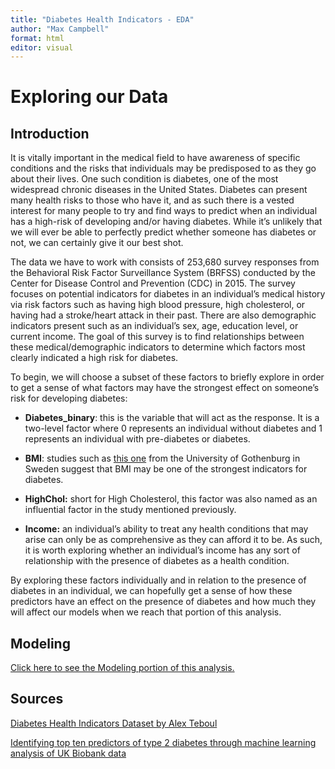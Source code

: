```yaml
---
title: "Diabetes Health Indicators - EDA"
author: "Max Campbell"
format: html
editor: visual
---
```


# Exploring our Data

## Introduction

It is vitally important in the medical field to have awareness of specific conditions and the risks that individuals may be predisposed to as they go about their lives. One such condition is diabetes, one of the most widespread chronic diseases in the United States. Diabetes can present many health risks to those who have it, and as such there is a vested interest for many people to try and find ways to predict when an individual has a high-risk of developing and/or having diabetes. While it's unlikely that we will ever be able to perfectly predict whether someone has diabetes or not, we can certainly give it our best shot.

The data we have to work with consists of 253,680 survey responses from the Behavioral Risk Factor Surveillance System (BRFSS) conducted by the Center for Disease Control and Prevention (CDC) in 2015. The survey focuses on potential indicators for diabetes in an individual's medical history via risk factors such as having high blood pressure, high cholesterol, or having had a stroke/heart attack in their past. There are also demographic indicators present such as an individual's sex, age, education level, or current income. The goal of this survey is to find relationships between these medical/demographic indicators to determine which factors most clearly indicated a high risk for diabetes.

To begin, we will choose a subset of these factors to briefly explore in order to get a sense of what factors may have the strongest effect on someone's risk for developing diabetes:

-   **Diabetes_binary**: this is the variable that will act as the response. It is a two-level factor where 0 represents an individual without diabetes and 1 represents an individual with pre-diabetes or diabetes.

-   **BMI**: studies such as [this one](https://www.nature.com/articles/s41598-024-52023-5) from the University of Gothenburg in Sweden suggest that BMI may be one of the strongest indicators for diabetes.

-   **HighChol:** short for High Cholesterol, this factor was also named as an influential factor in the study mentioned previously.

-   **Income:** an individual's ability to treat any health conditions that may arise can only be as comprehensive as they can afford it to be. As such, it is worth exploring whether an individual's income has any sort of relationship with the presence of diabetes as a health condition.

By exploring these factors individually and in relation to the presence of diabetes in an individual, we can hopefully get a sense of how these predictors have an effect on the presence of diabetes and how much they will affect our models when we reach that portion of this analysis.

## Modeling

[Click here to see the Modeling portion of this analysis.](Modeling.html)

## Sources

[Diabetes Health Indicators Dataset by Alex Teboul](https://www.kaggle.com/datasets/alexteboul/diabetes-health-indicators-dataset?resource=download&select=diabetes_binary_health_indicators_BRFSS2015.csv)

[Identifying top ten predictors of type 2 diabetes through machine learning analysis of UK Biobank data](https://www.nature.com/articles/s41598-024-52023-5)
